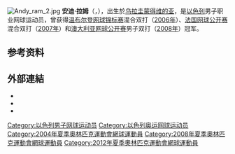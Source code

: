 {{noteTA
|G1=Tennis
}}
[[File:Andy_ram_2.jpg|thumb]]
'''安迪·拉姆'''（{{lang-he|אנדי רם}}，{{bd|1980年|4月10日|||}}），出生於[[乌拉圭|乌拉圭]][[蒙得维的亚|蒙得维的亚]]，是[[以色列|以色列]]男子职业网球运动员，曾获得[[温布尔登网球锦标赛|温布尔登网球锦标赛]]混合双打（[[2006年温布尔登网球锦标赛|2006年]]）、[[法国网球公开赛|法国网球公开赛]]混合双打（[[2007年法国网球公开赛|2007年]]）和[[澳大利亚网球公开赛|澳大利亚网球公开赛]]男子双打（[[2008年澳大利亚网球公开赛|2008年]]）冠军。

== 参考资料 ==
{{reflist}}

== 外部連結 ==
* {{ATP|id=R399}}
* {{ITF Profile|id=30012264}}
* {{DavisCupplayerlink|id=30012264}}

{{tennis-bio-stub}}
{{Israel-bio-stub}}

{{Authority control}}
{{DEFAULTSORT:Ram, Andy}}
[[Category:以色列男子网球运动员|Category:以色列男子网球运动员]]
[[Category:以色列奥运网球运动员|Category:以色列奥运网球运动员]]
[[Category:2004年夏季奧林匹克運動會網球運動員|Category:2004年夏季奧林匹克運動會網球運動員]]
[[Category:2008年夏季奧林匹克運動會網球運動員|Category:2008年夏季奧林匹克運動會網球運動員]]
[[Category:2012年夏季奧林匹克運動會網球運動員|Category:2012年夏季奧林匹克運動會網球運動員]]